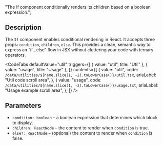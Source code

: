   "The If component conditionally renders its children based on a boolean expression.";


<Heading title={name} color={roughNotationColor} />

## Description

The `If` component enables conditional rendering in React. It accepts three props: `condition`, `children`, `else`. This provides a clean, semantic way to express an “if…else” flow in JSX without cluttering your code with ternary operators.

<Separator className="my-5" aria-hidden="true" />

<CodeTabs
  defaultValue="util"
  triggers={[
    { value: "util", title: "Util" },
    { value: "usage", title: "Usage" },
  ]}
  contents={[
    {
      value: "util",
      code: `/data/utilities/${name.slice(1, -2).toLowerCase()}/util.tsx`,
      ariaLabel: "Util code scroll area",
    },
    {
      value: "usage",
      code: `/data/utilities/${name.slice(1, -2).toLowerCase()}/usage.txt`,
      ariaLabel: "Usage example scroll area",
    },
  ]}
/>

## Parameters

- `condition: boolean` – a boolean expression that determines which block to display.
- `children: ReactNode` – the content to render when `condition` is true.
- `else?: ReactNode` – (optional) the content to render when `condition` is false.

